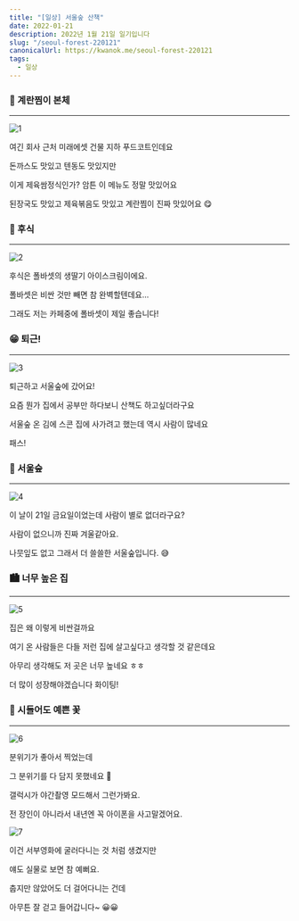 ```yaml
---
title: "[일상] 서울숲 산책"
date: 2022-01-21
description: 2022년 1월 21일 일기입니다
slug: "/seoul-forest-220121"
canonicalUrl: https://kwanok.me/seoul-forest-220121
tags:
  - 일상
---
```


### 🍳 계란찜이 본체
***
![1](./1.jpg)

여긴 회사 근처 미래에셋 건물 지하 푸드코트인데요

돈까스도 맛있고 텐동도 맛있지만

이게 제육쌈정식인가? 암튼 이 메뉴도 정말 맛있어요

된장국도 맛있고 제육볶음도 맛있고 계란찜이 진짜 맛있어요 😋

### 🍓 후식
***
![2](./2.jpg)

후식은 폴바셋의 생딸기 아이스크림이에요.

폴바셋은 비싼 것만 빼면 참 완벽할텐데요...

그래도 저는 카페중에 폴바셋이 제일 좋습니다!

### 😁 퇴근!
***
![3](./3.jpg)

퇴근하고 서울숲에 갔어요!

요즘 뭔가 집에서 공부만 하다보니 산책도 하고싶더라구요

서울숲 온 김에 스콘 집에 사가려고 했는데 역시 사람이 많네요

패스!

### 🌳 서울숲
***
![4](./4.jpg)

이 날이 21일 금요일이었는데 사람이 별로 없더라구요?

사람이 없으니까 진짜 겨울같아요.

나뭇잎도 없고 그래서 더 쓸쓸한 서울숲입니다. 😅

### 🏙 너무 높은 집
***
![5](./5.jpg)

집은 왜 이렇게 비싼걸까요

여기 온 사람들은 다들 저런 집에 살고싶다고 생각할 것 같은데요

아무리 생각해도 저 곳은 너무 높네요 ㅎㅎ

더 많이 성장해야겠습니다 화이팅!

### 🍃 시들어도 예쁜 꽃
***
![6](./6.jpg)

분위기가 좋아서 찍었는데

그 분위기를 다 담지 못했네요 🤔

갤럭시가 야간촬영 모드해서 그런가봐요.

전 장인이 아니라서 내년엔 꼭 아이폰을 사고말겠어요.

![7](./7.jpg)

이건 서부영화에 굴러다니는 것 처럼 생겼지만

얘도 실물로 보면 참 예뻐요.

춥지만 않았어도 더 걸어다니는 건데

아무튼 잘 걷고 들어갑니다~ 😀😀
